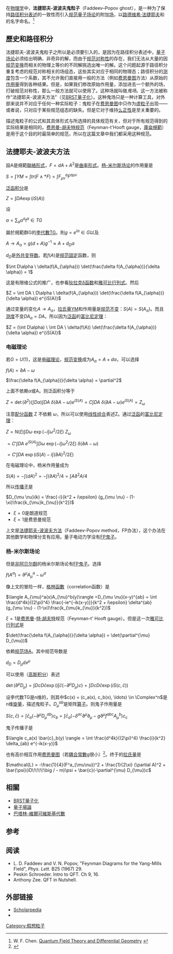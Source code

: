{{noteTA|G1=物理學}}
在[[物理学|物理学]]中，'''法捷耶夫-波波夫鬼粒子'''（Faddeev–Popov ghost），是一种为了保持[[路径积分表述|路径积分表述]]的一致性而引入[[量子场论|规范量子场论]]的附加[[场_(物理)|场]]，以[[路德维希·法捷耶夫|路德维希·法捷耶夫]]和{{link-en|维克多·波波夫|}}的名字命名。<ref>W. F. Chen. [http://arxiv.org/abs/0803.1340v2 Quantum Field Theory and Differential Geometry] {{Wayback|url=http://arxiv.org/abs/0803.1340v2 |date=20161118223828 }}</ref>

== 歷史和路径积分 ==
法捷耶夫-波波夫鬼粒子之所以是必须要引入的，是因为在路径积分表述中，[[量子场论|量子场论]]必须给出明确、非奇异的解，而由于[[规范对称性|规范对称性]]的存在，我们无法从大量的因[[规范变换|规范变换]]而相关的物理上等价的不同解挑选出唯一的解。这个问题起源于路径积分重复考虑的规范对称相关的场组态，这些其实对应于相同的物理态；路径积分的[[测度|测度]]包含一个系数，其不允许我们直接用一般的方法（例如[[费恩曼图|费恩曼图]]方法）从原始的[[作用量|作用量]]得到各种结果。但是，如果我们修改原始作用量，添加进去一个额外的场，打破规范对称性，那么一般方法就可以使用了。这种场就叫做''鬼场''。这一方法被称作“法捷耶夫-波波夫方法”（见[[BRST量子化|BRST量子化]]）。这种鬼场只是一种计算工具，对外部来说并不对应于任何一种实际粒子：鬼粒子在[[费恩曼图|费恩曼图]]中只作为[[虚粒子|虚粒子]]出现——或者说，只对应于某些规范组态的缺失。但是它对于维持[[么正性|么正性]]是至关重要的。

描述鬼粒子的公式和其具体形式与所选择的具体规范有关，但对于所有规范得到的实际结果是相同的。[[费恩曼-胡夫特规范|费恩曼-胡夫特规范]]（Feynman-t'Hooft gauge，[[庫侖規範|庫侖規範]]）是用于这个目的时最简单的规范，所以在这篇文章中我们都采用这种规范。

== 法捷耶夫-波波夫方法 ==
設A是規範[[聯絡形式|聯絡形式]]，<math>F = dA + A^2</math>是[[曲率形式|曲率形式]]。[[杨-米尔斯场论|杨-米尔斯场论]]的作用量是

<math>S = \int YM = \int tr(F\wedge *F) = \int F^a_{\mu\nu}F^{a\mu\nu}</math>

[[泛函积分|泛函积分]]是

<math>Z = \int DA \exp(iS(A))</math>

设

<math>\alpha = \sum_a \alpha^a t^a \in TG</math> 

屬於規範群G的[[李代數|李代數]]TG。則<math>g = e^{i\alpha} \in G</math>以及

<math>A \to A_{\alpha} = g(d+A)g^{-1} \approx A + d_D \alpha</math>

<math>d_D</math>是[[外共变导数|外共变导数]]。若<math>f(A)</math>是[[规范固定|规范固定]]函数，则

<math>\int D\alpha \ \delta(f(A_{\alpha})) \det(\frac{\delta f(A_{\alpha})}{\delta \alpha}) = 1</math>

这是有限维公式的推广，也参看[[狄拉克δ函数|狄拉克δ函数]]和[[雅可比行列式|雅可比行列式]]。然后

<math>Z = \int DA \ D\alpha \ \delta(f(A_{\alpha})) \det(\frac{\delta f(A_{\alpha})}{\delta \alpha}) e^{iS(A)} </math>

通过变量的变化<math>A \to A_{\alpha} </math>，[[拉氏量|拉氏量]]YM和作用量是[[规范不变|规范不变]]：<math>S(A) = S(A_{\alpha}) </math>。而且[[测度|测度]]不变<math>DA_{\alpha} = DA  </math>。所以因为[[泛函|泛函]]的[[富比尼定理|富比尼定理]]：

<math>Z = (\int D\alpha) \ \int DA \ \delta(f(A)) \det(\frac{\delta f(A_{\alpha})}{\delta \alpha}) e^{iS(A)} </math>

=== 电磁理论 ===
若<math>G=U(1) </math>，这是[[电磁理论|电磁理论]]，[[规范变换|规范变换]]成为<math>A_{\alpha} = A + d\alpha  </math>，可以选择

<math>f(A) = \partial A - \omega  </math>

<math>\frac{\delta f(A_{\alpha})}{\delta \alpha} = \partial^2</math>

上面不依赖<math>\alpha</math>或A。则泛函积分等于

<math>Z = \det(\partial^2) (\int D\alpha) \int DA \ \delta(\partial A - \omega)  e^{iS(A)}
= C \int DA \ \delta(\partial A - \omega)  e^{iS(A)} = Z_{\omega} </math>

注意[[配分函数|配分函数]] Z 不依赖 <math>\omega </math>，所以可以使用[[线性组合|线性组合]]表述Z。通过[[泛函|泛函]]的[[富比尼定理|富比尼定理]]：

<math>Z = N(\xi)\int D\omega \ \exp(-i\int \omega^2 / 2\xi) \ Z_{\omega}   </math>

<math> = C' \int DA \ e^{iS(A)} \int D\omega \ \exp(-i\int \omega^2 / 2\xi) \ \delta(\partial A - \omega)   </math>

<math> = C' \int DA \ \exp(iS(A)-i\int (\partial A)^2 / 2\xi)   </math>

在电磁理论中，杨米作用量成为

<math>S(A) = -\int (dA)^2 = -\int (\partial A)^2 / 4 = \int A\partial^2 A / 4  </math>

所以[[传播子|传播子]]是

<math>D_{\mu \nu}(k) = \frac{-i}{k^2 + i\epsilon} (g_{\mu \nu} - (1-\xi)\frac{k_{\mu}k_{\nu}}{k^2})  </math>

* <math>\xi = 0  </math>是朗道规范
* <math>\xi = 1  </math>是费恩曼规范

上文是[[法捷耶夫-波波夫方法|法捷耶夫-波波夫方法]]（Faddeev-Popov method，FP办法），这个办法在其他数学和物理分支有应用。量子电动力学没有[[FP鬼子|FP鬼子]]。

=== 杨-米尔斯场论 ===
但是[[非阿贝尔群|非阿贝尔群]]的杨米尔斯场论有[[FP鬼子|FP鬼子]]。选择

<math>f(A^a) = \partial^{\mu} A_{\mu}^a - \omega^a </math>

像上文的冒险一样，[[格林函數|格林函數]]（correlation函数）是

<math>\langle A_{\mu}^a(x)A_{\nu}^b(y)\rangle =D_{\mu \nu}(x-y)^{ab} = \int \frac{d^4k}{(2\pi)^4}  \frac{-ie^{-ik(x-y)}}{k^2 + i\epsilon} \delta^{ab}(g_{\mu \nu} - (1-\xi)\frac{k_{\mu}k_{\nu}}{k^2})  </math>

<math>\xi = 1  </math>是[[费恩曼|费恩曼]]-[[杰拉德·特·胡夫特|特·胡夫特]]规范（Feynman-t' Hooft gauge）。但是这一次[[雅可比行列式|雅可比行列式]]是

<math>\det(\frac{\delta f(A_{\alpha})}{\delta \alpha}) = \det(\partial^{\mu} D_{\mu})</math>

依赖[[规范场|规范场]]A。其中规范导数是

<math>d_D = D_{\mu} dx^{\mu}</math>

可以使用{{Internal link helper/en|费米积分|Berezin integral}}（[[高斯积分|高斯积分]]）表述

<math>\det(\partial^{\mu} D_{\mu}) = \int Dc D\bar{c} \exp(i\int \bar{c}(-\partial^{\mu} D_{\mu})c) = \int Dc D\bar{c} \exp(iS(c, \bar{c}))</math>

设李代数TG是n维的，则其中<math>c(x) = (c_a(x), c_b(x), \ldots) \in \Complex^n</math>是n维[[旋量|旋量]]，描述鬼粒子。<math>D_{\mu}^{ab} </math>是矩阵[[算子|算子]]。则鬼子作用量是

<math>S(c, \bar{c}) = \int \bar{c}_a(-\partial^{\mu} D^{ab}_{\mu})c_b = \int \bar{c}_a(-\delta^{ac}\partial^{\mu} \partial_{\mu} - g\partial^{\mu} f^{abc}A^b_{\mu})c_c</math>

鬼子传播子是

<math>\langle c_a(x) \bar{c}_b(y) \rangle = \int \frac{d^4k}{(2\pi)^4} \frac{i}{k^2} \delta_{ab} e^{-ik(x-y)}</math>

也有高价相互作用[[费恩曼图|费恩曼图]]（若[[耦合常數|耦合常數]]g很小）<ref>{{Cite journal|title=An Introduction to Quantum Field Theory|url=http://dx.doi.org/10.1063/1.2807734|last=Peskin|first=Michael E.|last2=Schroeder|first2=Daniel V.|date=1996-08|journal=Physics Today|issue=8|doi=10.1063/1.2807734|volume=49|pages=69–72|issn=0031-9228|last3=Martinec|first3=Emil}}</ref>。终于的[[拉氏量|拉氏量]]是

<math>\mathcal{L} = 
-\frac{1}{4}(F^a_{\mu\nu})^2 
+ \frac{1}{2\xi} (\partial A)^2 
+ \bar{\psi}(iD\!\!\!\!\big / - m)\psi
+ \bar{c}(-\partial^{\mu} D_{\mu})c</math>

==相關==
{{portal box|物理學}}
* [[BRST量子化|BRST量子化]]
* [[量子場論|量子場論]]
*[[巴塔林-維爾可維斯基代數|巴塔林-維爾可維斯基代數]]

== 参考 ==
{{reflist}}

== 阅读 ==

* L. D. Faddeev and V. N. Popov, "Feynman Diagrams for the Yang-Mills Field", ''Phys. Lett.'' B25 (1967) 29.
*Peskin Schroeder. Intro to QFT. Ch 9, 16.
*Anthony Zee. QFT in Nutshell.

==外部链接==
* [http://www.scholarpedia.org/article/Faddeev-Popov_ghosts Scholarpedia] {{Wayback|url=http://www.scholarpedia.org/article/Faddeev-Popov_ghosts |date=20210117035537 }}
* {{cite web|last=Copeland|first=Ed|title=Ghost Particles|url=http://www.sixtysymbols.com/videos/ghost_particles.htm|work=Sixty Symbols|publisher=[[Brady_Haran|Brady Haran]] for the [[University_of_Nottingham|University of Nottingham]]|coauthors=Padilla, Antonio (Tony)|access-date=2015-01-29|archive-date=2020-07-05|archive-url=https://web.archive.org/web/20200705063157/http://www.sixtysymbols.com/videos/ghost_particles.htm|dead-url=no}}

{{量子场论}}
{{Particles}}
[[Category:假想粒子|Category:假想粒子]]